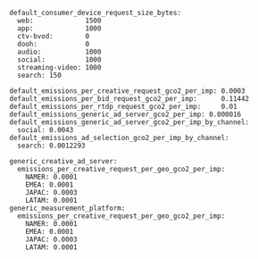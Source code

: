 ```
default_consumer_device_request_size_bytes:
  web:             1500
  app:             1000
  ctv-bvod:        0
  dooh:            0
  audio:           1000
  social:          1000
  streaming-video: 1000
  search: 150

default_emissions_per_creative_request_gco2_per_imp: 0.0003
default_emissions_per_bid_request_gco2_per_imp:      0.11442
default_emissions_per_rtdp_request_gco2_per_imp:     0.01
default_emissions_generic_ad_server_gco2_per_imp: 0.000016
default_emissions_generic_ad_server_gco2_per_imp_by_channel:
  social: 0.0043
default_emissions_ad_selection_gco2_per_imp_by_channel:
  search: 0.0012293

generic_creative_ad_server:
  emissions_per_creative_request_per_geo_gco2_per_imp:
    NAMER: 0.0001
    EMEA: 0.0001
    JAPAC: 0.0003
    LATAM: 0.0001
generic_measurement_platform:
  emissions_per_creative_request_per_geo_gco2_per_imp:
    NAMER: 0.0001
    EMEA: 0.0001
    JAPAC: 0.0003
    LATAM: 0.0001
```
